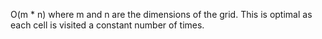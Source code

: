 O(m * n)
    where m and n are the dimensions of the grid. This is optimal as each cell is visited a constant number of times.